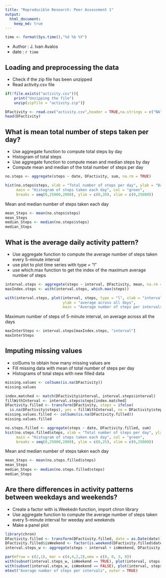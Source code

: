 ```yaml
---
title: "Reproducible Research: Peer Assessment 1"
output: 
  html_document:
    keep_md: true
---
```


```r
time <- format(Sys.time(),"%d %b %Y")
```

- Author : J. Ivan Avalos
- date : `r time`

## Loading and preprocessing the data
* Check if the zip file has been unzipped
* Read activity.csv file
```r
if(!file.exists("activity.csv")){
    print("Unzipping the file")
    unzip(zipfile = "activity.zip")}

DFactivity <- read.csv("activity.csv",header = TRUE,na.strings = c("NA"))
head(DFactivity)
```


## What is mean total number of steps taken per day?
* Use aggregate function to compute total steps by day
* Histogram of total steps
* Use aggregate function to compute mean and median steps by day
* Compute mean and median of the total number of steps per day
```r
no.steps <- aggregate(steps ~ date, DFactivity, sum, na.rm = TRUE)
```
```r
hist(no.steps$steps, xlab = "Total number of steps per day", ylab = "Days",
     main = "Histogram of steps taken each day", col = "green",
     breaks = seq(0,25000,2000), ylim = c(0,20), xlim = c(0,25000))

```

Mean and median number of steps taken each day
```r
mean_Steps <- mean(no.steps$steps)
mean_Steps
median_Steps <- median(no.steps$steps)
median_Steps
```

## What is the average daily activity pattern?
* Use aggregate function to compute the average number of steps taken every 5-minute interval
* use plot to plot time series with type = "l"
* use which.max function to get the index of the maximum average number of steps 
```r
interval.steps <- aggregate(steps ~ interval, DFactivity, mean, na.rm = TRUE)
maxIndex.steps <- with(interval.steps, which.max(steps))
```
```r
with(interval.steps, plot(interval, steps, type = "l", xlab = "interval - 5 minutes",
                          ylab = "average across all days",
                          main = "Average number of steps per intervals"))
```

Maximum number of steps of 5-minute interval, on average across all the days
```r
maxInterSteps <- interval.steps[maxIndex.steps, "interval"]
maxInterSteps
```

## Imputing missing values
* colSums to obtain how many missing values are
* Fill missing data with mean of total number of steps per day 
* Histograms of total steps with new filled data
```r
missing.values <- colSums(is.na(DFactivity))
missing.values

index.matched <- match(DFactivity$interval, interval.steps$interval)
fillWithInterval <- interval.steps$steps[index.matched]
DFactivity.filled <- transform(DFactivity, steps = ifelse(
  is.na(DFactivity$steps), yes = fillWithInterval, no = DFactivity$steps))
missing.values.filled <- colSums(is.na(DFactivity.filled))
missing.values.filled
```
```r
no.steps.filled <- aggregate(steps ~ date, DFactivity.filled, sum)
hist(no.steps.filled$steps, xlab = "Total number of steps per day", ylab = "Days",
     main = "Histogram of steps taken each day", col = "green",
     breaks = seq(0,25000,2000), ylim = c(0,25), xlim = c(0,25000))
```
Mean and median number of steps taken each day
```r
mean_Steps <- mean(no.steps.filled$steps)
mean_Steps
median_Steps <- median(no.steps.filled$steps)
median_Steps
```

## Are there differences in activity patterns between weekdays and weekends?
* Create a factor with is.Weekedn function, import chron library
* Use aggregate function to compute the average number of steps taken every 5-minute interval for weeday and weekends
* Make a panel plot
```r
library(chron)
DFactivity.filled <- transform(DFactivity.filled, date = as.Date(date))
DFactivity.filled$isWeekend <- factor(is.weekend(DFactivity.filled$date))
interval.steps_w <- aggregate(steps ~ interval + isWeekend, DFactivity.filled, mean)
```
```r
par(mfrow = c(2,1), mar = c(4,4,2,2),oma = c(0, 0, 3, 0))
with(subset(interval.steps_w, isWeekend == TRUE), plot(interval, steps, type = "l", xlab = "interval - 5 minutes", ylab = "average across weekedns", col = "red"))
with(subset(interval.steps_w, isWeekend == FALSE), plot(interval, steps, type = "l", xlab = "interval - 5 minutes", ylab = "average across weekdays", col = "blue"))
mtext("Average number of steps per intervals", outer = TRUE)
```